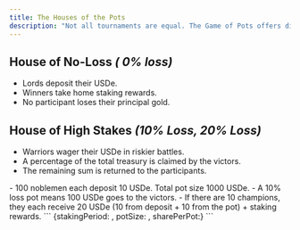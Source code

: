 ```yaml
---
title: The Houses of the Pots
description: "Not all tournaments are equal. The Game of Pots offers different tiers of battle"
---
```


## House of No-Loss **_( 0% loss)_**

- Lords deposit their USDe.
- Winners take home staking rewards.
- No participant loses their principal gold.

## House of High Stakes **_(10% Loss, 20% Loss)_**

- Warriors wager their USDe in riskier battles.
- A percentage of the total treasury is claimed by the victors.
- The remaining sum is returned to the participants.

<AccordionGroup>
  <Accordion icon="book" title="Example : House of High Stakes">
  - 100 noblemen each deposit 10 USDe. Total pot size 1000 USDe.
  - A 10% loss pot means 100 USDe goes to the victors.
  - If there are 10 champions, they each receive 20 USDe (10 from deposit + 10 from the pot) + staking rewards.

  </Accordion>
  <Accordion icon="book" title="Each pot holds the following sacred metadata">
    <Note>
```
{stakingPeriod: , potSize: , sharePerPot:}
```
    </Note>

  </Accordion>
</AccordionGroup>
